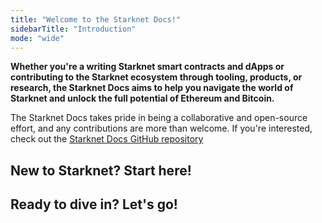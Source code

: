 ```yaml
---
title: "Welcome to the Starknet Docs!"
sidebarTitle: "Introduction"
mode: "wide"
---
```


**Whether you're a writing Starknet smart contracts and dApps or contributing to the Starknet ecosystem through tooling, products, or research, the Starknet Docs aims to help you navigate the world of Starknet and unlock the full potential of Ethereum and Bitcoin.**

<Note>The Starknet Docs takes pride in being a collaborative and open-source effort, and any contributions are more than welcome. If you're interested, check out the [Starknet Docs GitHub repository](https://github.com/starknet-io/starknet-docs)</Note>

## <Icon icon="baby-carriage" size={30} />  New to Starknet? Start here!

<Columns cols={2}>
<Card
  title="What is Starknet?"
  icon="circle-question"
  href="https://www.starknet.io/what-is-starknet/"
  cta="Get to know the most performant L2 ZK Rollup"
>
</Card>
<Card
  title="What is Cairo?"
  icon="circle-question"
  href="https://www.starknet.io/cairo-book/ch00-00-introduction.html"
  cta="Unpack Starknet's smart contract language"
>
</Card>
</Columns>

## <Icon icon="mask-snorkel" size={30} />  Ready to dive in? Let's go!
<Columns cols={2}>
<Card
  title="Quickstart"
  icon="rocket"
  href="/guides/quickstart/environment-setup"
  cta="Deploy your first Starknet contract in no-time"
>
</Card>
<Card
  title="Ecosystem"
  icon="earth-americas"
  href="/tools/overview"
  cta="Explore Starknet's vast developer landscape"
>
</Card>
</Columns>
<Columns cols={2}>
<Card
  title="Architecture"
  icon="building-columns"
  href="/architecture/overview"
  cta="Break down Starknet's unique design"
>
</Card>
<Card
  title="References"
  icon="book"
  href="/resources/chain-info"
  cta="Browse through various useful resources"
>
</Card>
</Columns>